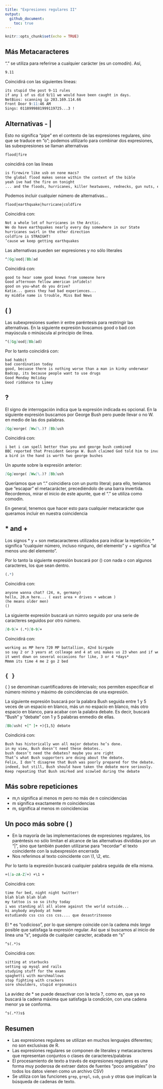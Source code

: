 ```yaml
---
title: "Expresiones regulares II"
output: 
  github_document:
    toc: true
---
```


```r
knitr::opts_chunk$set(echo = TRUE)
```

## Más Metacaracteres

"." se utiliza para referirse a cualquier carácter (es un comodín). Así,

```markdown
9.11
```

Coincidirá con las siguientes líneas:

```markdown
its stupid the post 9-11 rules
if any 1 of us did 9/11 we would have been caught in days.
NetBios: scanning ip 203.169.114.66
Front Door 9:11:46 AM
Sings: 0118999881999119725...3 !
```

## Alternativas - |

Esto no significa "pipe" en el contexto de las expresiones regulares, sino que se traduce en "o"; podemos utilizarlo para combinar dos expresiones, las subexpresiones se llaman alternativas

```markdown
flood|fire
```

coincidirá con las líneas

```markdown
is firewire like usb on none macs?
the global flood makes sense within the context of the bible
yeah ive had the fire on tonight
... and the floods, hurricanes, killer heatwaves, rednecks, gun nuts, etc.
```

Podemos incluir cualquier número de alternativas...

```markdown
flood|earthquake|hurricane|coldfire
```

Coincidirá con:

```markdown
Not a whole lot of hurricanes in the Arctic.
We do have earthquakes nearly every day somewhere in our State
hurricanes swirl in the other direction
coldfire is STRAIGHT!
’cause we keep getting earthquakes
```

Las alternativas pueden ser expresiones y no sólo literales

```markdown
^[Gg]ood|[Bb]ad
```

Coincidirá con:

```markdown
good to hear some good knews from someone here
Good afternoon fellow american infidels!
good on you-what do you drive?
Katie... guess they had bad experiences...
my middle name is trouble, Miss Bad News
```

## (  )

Las subexpresiones suelen ir entre paréntesis para restringir las alternativas. En la siguiente expresión buscamos good o bad con mayúscula o minúscula al principio de línea.

```markdown
^([Gg]ood|[Bb]ad)
```

Por lo tanto coincidirá con:

```markdown
bad habbit
bad coordination today
good, becuase there is nothing worse than a man in kinky underwear
Badcop, its because people want to use drugs
Good Monday Holiday
Good riddance to Limey
```

##  ?

El signo de interrogación indica que la expresión indicada es opcional. En la siguiente expresión buscamos por George Bush pero puede llevar o no W. en medio de las dos palabras.

```markdown
[Gg]eorge( [Ww]\.)? [Bb]ush
```

Coincidirá con:

```markdown
i bet i can spell better than you and george bush combined
BBC reported that President George W. Bush claimed God told him to invade I
a bird in the hand is worth two george bushes
```

Un apunte sobre la expresión anterior:

```markdown
[Gg]eorge( [Ww]\.)? [Bb]ush
```

Queríamos que un "." coincidiera con un punto literal; para ello, teníamos que "escapar" el metacarácter, precediéndolo de una barra invertida. Recordemos, mirar el inicio de este apunte, que el "." se utiliza como comodín.

En general, tenemos que hacer esto para cualquier metacarácter que queramos incluir en nuestra coincidencia


##  * and +

Los signos * y + son metacaracteres utilizados para indicar la repetición; * significa "cualquier número, incluso ninguno, del elemento" y + significa "al menos uno del elemento".

Por lo tanto la siguiente expresión buscará por () con nada o con algunos caracteres, los que sean dentro.

```r
(.*)
```

Coincidirá con:

```markdown
anyone wanna chat? (24, m, germany)
hello, 20.m here... ( east area + drives + webcam )
(he means older men)
()
```
La siguiente expresión buscará un númro seguido por una serie de caracteres seguidos por otro número.

```markdown
[0-9]+ (.*)[0-9]+
```

Coincidirá con:

```markdown
working as MP here 720 MP battallion, 42nd birgade
so say 2 or 3 years at colleage and 4 at uni makes us 23 when and if we fin
it went down on several occasions for like, 3 or 4 *days*
Mmmm its time 4 me 2 go 2 bed
```

## `{ }`

{ } se denominan cuantificadores de intervalo; nos permiten especificar el número mínimo y máximo de coincidencias de una expresión.

La siguiente expresión buscará por la palabra Bush seguida entre 1 y 5 veces de un espacio en blanco, más un no espacio en blanco, más otro espacio en blanco, para acabar con la palabra debate. Es decir, buscará "Bush" y "debate" con 1 y 5 palabras enmedio de ellas.

```markdown
[Bb]ush( +[^ ]+ +){1,5} debate
```

Coindicirá con:

```markdown
Bush has historically won all major debates he’s done.
in my view, Bush doesn’t need these debates..
bush doesn’t need the debates? maybe you are right
That’s what Bush supporters are doing about the debate.
Felix, I don’t disagree that Bush was poorly prepared for the debate.
indeed, but still, Bush should have taken the debate more seriously.
Keep repeating that Bush smirked and scowled during the debate
```

## Más sobre repeticiones

- m,n significa al menos m pero no más de n coincidencias 
- m significa exactamente m coincidencias
- m, significa al menos m coincidencias

## Un poco más sobre ( )

- En la mayoría de las implementaciones de expresiones regulares, los paréntesis no sólo limitan el alcance de las alternativas divididas por un "|", sino que también pueden utilizarse para "recordar" el texto coincidente con la subexpresión encerrada
- Nos referimos al texto coincidente con \1, \2, etc.

Por lo tanto la expresión buscará cualquier palabra seguida de ella misma.

```markdown
+([a-zA-Z]+) +\1 +
```

Coincidirá con:

```markdown
time for bed, night night twitter!
blah blah blah blah
my tattoo is so so itchy today
i was standing all all alone against the world outside...
hi anybody anybody at home
estudiando css css css css.... que desastritooooo
```

El * es "codicioso", por lo que siempre coincide con la cadena _más larga_ posible que satisfaga la expresión regular. Así que si buscamos al inicio de línea una "s", seguida de cualquier caracter, acabada en "s"

```markdown
^s(.*)s
```

Coincidirá con:

```markdown
sitting at starbucks
setting up mysql and rails
studying stuff for the exams
spaghetti with marshmallows
stop fighting with crackers
sore shoulders, stupid ergonomics
```

La avidez de * se puede desactivar con la tecla ?, como en, que ya no buscará la cadena máxima que satisfaga la condición, con una cadena menor ya se conforma.

```markdown
^s(.*?)s$
```

## Resumen

- Las expresiones regulares se utilizan en muchos lenguajes diferentes; no son exclusivas de R.
- Las expresiones regulares se componen de literales y metacaracteres que representan conjuntos o clases de caracteres/palabras
- El procesamiento de texto a través de expresiones regulares es una forma muy poderosa de extraer datos de fuentes "poco amigables" (no todos los datos vienen como un archivo CSV)
- Se utiliza con las funciones `grep`, `grepl`, `sub`, `gsub` y otras que implican la búsqueda de cadenas de texto.